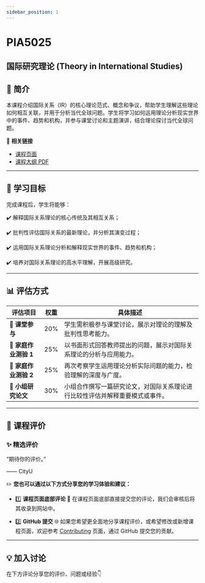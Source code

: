 ```yaml
---
sidebar_position: 1
---
```


# PIA5025
## 国际研究理论 (Theory in International Studies)

## **📘 简介**
本课程介绍国际关系（IR）的核心理论范式、概念和争议，帮助学生理解这些理论如何相互关联，并用于分析当代全球问题。学生将学习如何运用理论分析现实世界中的事件、趋势和机构，并参与课堂讨论和主题演讲，结合理论探讨当代全球问题。

🔗 **相关链接**
- [课程页面](https://www.cityu.edu.hk/catalogue/pg/202425/course/PIA5025.htm)
- [课程大纲 PDF](https://www.cityu.edu.hk/catalogue/pg/202425/course/PIA5025.pdf)

---

## **🎯 学习目标**

完成课程后，学生将能够：

✔️ 解释国际关系理论的核心传统及其相互关系；

✔️ 批判性评估国际关系的最新理论，并分析其演变过程；

✔️ 运用国际关系理论分析和解释现实世界的事件、趋势和机构；

✔️ 培养对国际关系理论的高水平理解，开展高级研究。

---

## **📊 评估方式**

| **评估项目**            | **权重** | **具体描述**                                                                                     |
|-------------------------|----------|--------------------------------------------------------------------------------------------------|
| **👥 课堂参与**         | 20%      | 学生需积极参与课堂讨论，展示对理论的理解及批判性思考能力。                                           |
| **📝 家庭作业测验 1**   | 25%      | 以书面形式回答教师提出的问题，展示对国际关系理论的分析与应用能力。                                     |
| **📝 家庭作业测验 2**   | 25%      | 再次考察学生运用理论分析实际问题的能力，检验理解的深度与广度。                                           |
| **📄 小组研究论文**     | 30%      | 小组合作撰写一篇研究论文，对国际关系理论进行比较性评估并解释重要模式或事件。                                  |

---

## **💬 课程评价**

### ✨ **精选评价**
<div className={commentStyles.commentBox}>
    <p className={commentStyles.commentText}>
        “期待你的评价。”
    </p>
    <p className={commentStyles.commentAuthor}>—— CityU</p>
</div>

✏️ **您也可以通过以下方式分享您的学习体验和建议：**

- 1️⃣ **课程页面底部评论**
💬 在课程页面底部直接提交您的评论，我们会审核后将其收录到网站中。

- 2️⃣ **GitHub 提交**
🌐 如果您希望更全面地分享课程评价，或希望修改或新增课程页面，欢迎参考 [Contributing](https://penjc.github.io/CityU/contributing) 页面，通过 GitHub 提交您的贡献。

---

## **💡 加入讨论**

在下方评论分享您的评价、问题或经验👇
<Utterances />
